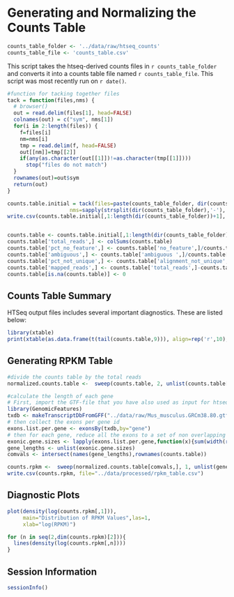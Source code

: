 Generating and Normalizing the Counts Table
========================================================

```r
counts_table_folder <- '../data/raw/htseq_counts'
counts_table_file <- 'counts_table.csv'
```
This script takes the htseq-derived counts files in `r counts_table_folder` and converts it into a counts table file named `r counts_table_file`.  This script was most recently run on `r date()`.

```r
#function for tacking together files
tack = function(files,nms) {
  # browser()
  out = read.delim(files[1], head=FALSE)
  colnames(out) = c("sym", nms[1])
  for(i in 2:length(files)) {
    f=files[i]
    nm=nms[i]
    tmp = read.delim(f, head=FALSE)
    out[[nm]]=tmp[[2]]
    if(any(as.character(out[[1]])!=as.character(tmp[[1]])))
      stop("files do not match")
  }
  rownames(out)=out$sym
  return(out)
}

counts.table.initial = tack(files=paste(counts_table_folder, dir(counts_table_folder),sep='/'), 
                    nms=sapply(strsplit(dir(counts_table_folder),'-'), "[", 1))
write.csv(counts.table.initial[,1:length(dir(counts_table_folder))+1], file="../data/processed/counts_table.csv")


counts.table <- counts.table.initial[,1:length(dir(counts_table_folder))+1]
counts.table['total_reads',] <- colSums(counts.table)
counts.table['pct_no_feature',] <- counts.table['no_feature',]/counts.table['total_reads',]*100
counts.table['ambiguous',] <- counts.table['ambiguous ',]/counts.table['total_reads',]*100
counts.table['pct_not_unique',] <- counts.table['alignment_not_unique',]/counts.table['total_reads',]*100
counts.table['mapped_reads',] <- counts.table['total_reads',]-counts.table['pct_no_feature',]-counts.table['pct_not_unique',]
counts.table[is.na(counts.table)] <- 0
```

Counts Table Summary
----------------------

HTSeq output files includes several important diagnostics.  These are listed below:

```r
library(xtable)
print(xtable(as.data.frame(t(tail(counts.table,9))), align=rep('r',10), digits=0),include.colnames=T, type='html')
```


Generating RPKM Table
----------------------

```r
#divide the counts table by the total reads
normalized.counts.table <-  sweep(counts.table, 2, unlist(counts.table['total_reads',])/1E6,  "/")

#calculate the length of each gene
# First, import the GTF-file that you have also used as input for htseq-count
library(GenomicFeatures)
txdb <- makeTranscriptDbFromGFF("../data/raw/Mus_musculus.GRCm38.80.gtf",format="gtf")
# then collect the exons per gene id
exons.list.per.gene <- exonsBy(txdb,by="gene")
# then for each gene, reduce all the exons to a set of non overlapping exons, calculate their lengths (widths) and sum then
exonic.gene.sizes <- lapply(exons.list.per.gene,function(x){sum(width(reduce(x)))})
gene_lengths <- unlist(exonic.gene.sizes)
comvals <- intersect(names(gene_lengths),rownames(counts.table))

counts.rpkm <-  sweep(normalized.counts.table[comvals,], 1, unlist(gene_lengths)/1E3,  "/")
write.csv(counts.rpkm, file="../data/processed/rpkm_table.csv")
```

Diagnostic Plots
------------------

```r
plot(density(log(counts.rpkm[,1])),
     main="Distribution of RPKM Values",las=1,
     xlab="log(RPKM)")

for (n in seq(2,dim(counts.rpkm)[2])){
  lines(density(log(counts.rpkm[,n])))
}
```


Session Information
-------------------

```r
sessionInfo()
```

